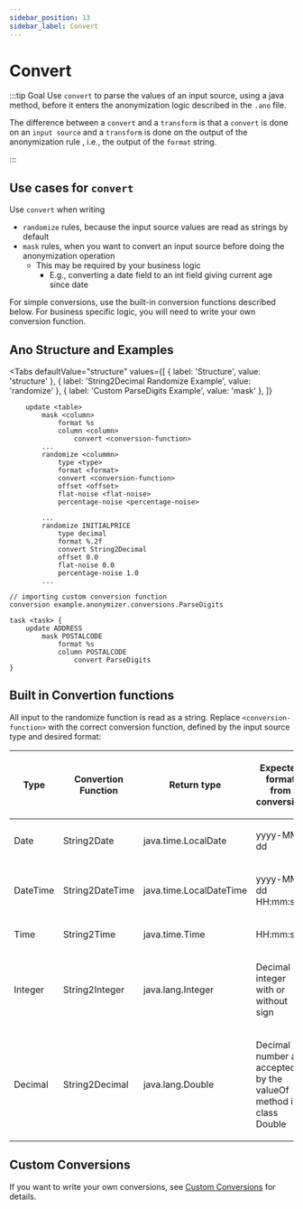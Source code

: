 ```yaml
---
sidebar_position: 13
sidebar_label: Convert
---
```



# Convert

:::tip Goal
Use `convert` to parse the values of an input source, using a java method, before it enters the anonymization logic described in the `.ano` file.

The difference between a `convert` and a `transform` is that a `convert`
is done on an `input source` and a `transform` is done on the output of the anonymization rule
, i.e., the output of the `format` string.

:::

## Use cases for `convert`

Use `convert` when writing

- `randomize` rules, because the input source values are read as strings by default
- `mask` rules, when you want to convert an input source before doing the anonymization operation
  - This may be required by your business logic
    - E.g., converting a date field to an int field giving current age since date

For simple conversions, use the built-in conversion functions described below. For business specific logic, you will need to write your own conversion function.

## Ano Structure and Examples

<Tabs
  defaultValue="structure"
  values={[
    { label: 'Structure', value: 'structure' },
	{ label: 'String2Decimal Randomize Example', value: 'randomize' },
	{ label: 'Custom ParseDigits Example', value: 'mask' },
  ]}
>

<TabItem value="structure">

```ano
    update <table>
        mask <column>
            format %s
            column <column>
                convert <conversion-function>
        ...
        randomize <colummn>
            type <type>
            format <format>
            convert <conversion-function>
            offset <offset>
            flat-noise <flat-noise>
            percentage-noise <percentage-noise>

```

</TabItem>

<TabItem value="randomize">

```ano
        ...
        randomize INITIALPRICE
            type decimal
            format %.2f
            convert String2Decimal
            offset 0.0
            flat-noise 0.0
            percentage-noise 1.0
        ...
```

</TabItem>

<TabItem value="mask">

```ano
// importing custom conversion function
conversion example.anonymizer.conversions.ParseDigits

task <task> {
    update ADDRESS
        mask POSTALCODE
            format %s
            column POSTALCODE
                convert ParseDigits
}
```

</TabItem>

</Tabs>

## Built in Convertion functions

All input to the randomize function is read as a string.
Replace `<conversion-function>` with the correct conversion function, defined by the input source type and desired format:

<table width="100%" >
<thead>
<tr>
<th>

Type

</th>
<th>

Convertion Function

</th>
<th>

Return type

</th>
<th >

Expected format from conversion

</th>
</tr>
</thead>
<tbody>
<tr>
<td>

Date

</td>
<td>

String2Date

</td>
<td>

java.time.LocalDate

</td>
<td>

yyyy-MM-dd

</td>
</tr>
<tr>
<td>

DateTime

</td>
<td>

String2DateTime

</td>
<td>

java.time.LocalDateTime

</td>
<td>

yyyy-MM-dd HH:mm:ss

</td>
</tr>
<tr>
<td>

Time

</td>
<td>

String2Time

</td>
<td>

java.time.Time

</td>
<td>

HH:mm:ss

</td>
</tr>
<tr>
<td>

Integer

</td>
<td>

String2Integer

</td>
<td>

java.lang.Integer

</td>
<td>

Decimal integer with or without sign

</td>
</tr>
<tr>
<td>

Decimal

</td>
<td>

String2Decimal

</td>
<td>

java.lang.Double

</td>
<td>

Decimal number as accepted by the valueOf method in class Double

</td>
</tr>
</tbody>
</table>

## Custom Conversions

If you want to write your own conversions, see [Custom Conversions](../custom-code/custom-conversions) for details.

